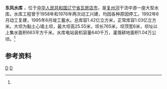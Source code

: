 {{Otheruses|东风水库|other=同名或類似名的其它條目描述}}
{{Infobox Reservoir 
|name = 东风水库
|nickname =金斗湖
|image = 
|image_caption = 
|map = 
|map_caption = 
|pushpin_map = China Liaoning
|pushpin_map_caption = 东风水库在辽宁的位置
|code =BBB40000222
|class = 大型水库
|location_of_reservoir = [[辽宁省|辽宁省]][[瓦房店市|瓦房店市]]
|location_of_dam =复州河、回头河
|inflow =[[复州河|复州河]]
|outflow =
|catchment_area =663
|reservoir_area =
|mean_depth = 
|maximum_depth = 
|flood_level = 
|normal_water_level =
|dead_water_level = 
|water_quality = 
|island = 
|maximum_storage_capacity =1.42亿
|normal_storage_capacity =1.03亿
|type_of_dam =黏土心墙土坝
|elevation_of_dam =
|height_of_dam =25.55
|length_of_dam =765
|width_of_dam =6
|installed_capacity =640千瓦
|irrigated_area =1.04万公顷
|start = 1958年
|complete =  1995年6月
|cost = 
|emigrate =
|latd = 39
|latm = 45
|lats = 10.71
|latNS =N 
|longd = 121
|longm = 55
|longs =40.67
|longEW = E
|website = 
|footnotes = <ref name="中国河湖大典">{{cite book zh |author=《[[中国河湖大典|中国河湖大典]]》编纂委员会 |title=《中国河湖大典·黑龙江、辽河卷》 |format=M |edition=1 |location=北京 |publisher=中国水利水电出版社 |date=2014年4月 |pages=346页 |id= ISBN 978-7-5170-1950-3}}</ref>
}}
''' 东风水库''' ，位于[[中华人民共和国|中华人民共和国]][[辽宁省|辽宁省]][[瓦房店市|瓦房店市]]，是[[复州河|复州河]]干流中游一座大型水库。水库工程曾于1958年和1976年两次动工兴建，均因各种原因停工。1992年6月动工复建，1995年6月竣工蓄水。总库容1.42亿立方米，正常库容1.03亿立方米。大坝为黏土心墙土坝，最大坝高25.55米，坝长765米，坝顶宽6米，坝址以上集水面积663平方千米。水库电站装机容量640千万，灌溉耕地面积1.04万公顷。<ref name="中国河湖大典"/>

==参考资料==
{{reflist}}
[[Category:辽宁水库|D]]
[[Category:瓦房店市|D]]